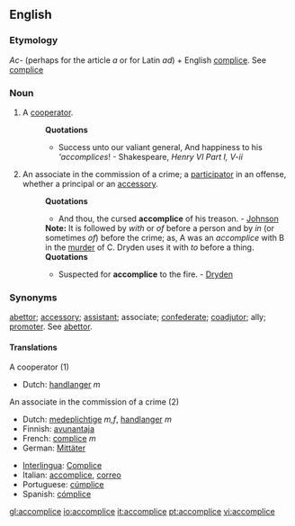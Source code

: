 ==English==

===Etymology===
''Ac-'' (perhaps for the article ''a'' or for Latin ''ad'') + English [[complice]]. See [[complice]]

===Noun===
{{en-noun}}

# {{rare}} A [[cooperator]].
#:'''Quotations'''
#:*Success unto our valiant general, And happiness to his '''accomplices''! - Shakespeare, ''Henry VI Part I, V-ii''
# {{law}} An associate in the commission of a crime; a [[participator]] in an offense, whether a principal or an [[accessory]].
#:'''Quotations'''
#:*And thou, the cursed '''accomplice''' of his treason. - [[Johnson]]
#:'''Note:''' It is followed by ''with'' or ''of'' before a person and by ''in'' (or sometimes ''of'') before the crime; as, A was an ''accomplice'' with B in the [[murder]] of C. Dryden uses it with ''to'' before a thing.
#:'''Quotations'''
#:*Suspected for '''accomplice''' to the fire. - [[Dryden]]

===Synonyms===
[[abettor]]; [[accessory]]; [[assistant]]; associate; [[confederate]]; [[coadjutor]]; ally; [[promoter]]. See [[abettor]].

====Translations====
;A cooperator (1)
{{top}}
*Dutch: [[handlanger]] ''m''
{{mid}}
{{bottom}}

;An associate in the commission of a crime (2)
{{top}}
*Dutch: [[medeplichtige]] ''m,f'', [[handlanger]] ''m''
*Finnish: [[avunantaja]]
*French: [[complice]] ''m''
*German: [[Mittäter]]
{{mid}}
*[[Interlingua]]: [[Complice]]
*Italian: [[accomplice]], [[correo]] {{m}}
*Portuguese: [[cúmplice]]
*Spanish: [[cómplice]]
{{bottom}}

[[gl:accomplice]]
[[io:accomplice]]
[[it:accomplice]]
[[pt:accomplice]]
[[vi:accomplice]]